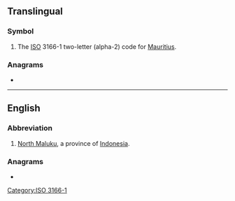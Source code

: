 ==Translingual==

===Symbol===
{{head|mul|symbol}}

# The [[ISO]] 3166-1 two-letter (alpha-2) code for [[Mauritius]].

===Anagrams===

* {{l|mul|UM}}

[[Category:ISO 3166-1]]

----

==English==

===Abbreviation===
{{rfc-header|Abbreviation}}
{{head|en|abbreviation}}
# [[North Maluku]], a province of [[Indonesia]].

===Anagrams===
* {{anagrams|en|a=mu|'um|-um|UM|um|um-}}